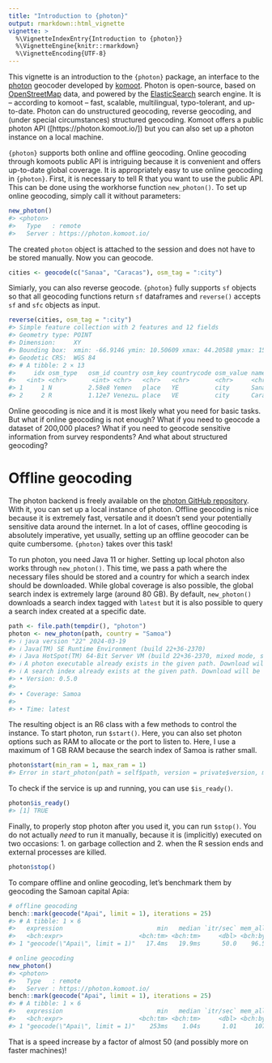 ```yaml
---
title: "Introduction to {photon}"
output: rmarkdown::html_vignette
vignette: >
  %\VignetteIndexEntry{Introduction to {photon}}
  %\VignetteEngine{knitr::rmarkdown}
  %\VignetteEncoding{UTF-8}
---
```






This vignette is an introduction to the `{photon}` package, an interface to the [photon](https://photon.komoot.io/) geocoder developed by [komoot](https://www.komoot.com/). Photon is open-source, based on [OpenStreetMap](https://www.openstreetmap.org/) data, and powered by the [ElasticSearch](https://www.elastic.co/elasticsearch) search engine. It is -- according to komoot -- fast, scalable, multilingual, typo-tolerant, and up-to-date. Photon can do unstructured geocoding, reverse geocoding, and (under special circumstances) structured geocoding. Komoot offers a public photon API ([https://photon.komoot.io/]) but you can also set up a photon instance on a local machine.

`{photon}` supports both online and offline geocoding. Online geocoding through komoots public API is intriguing because it is convenient and offers up-to-date global coverage. It is appropriately easy to use online geocoding in `{photon}`. First, it is necessary to tell R that you want to use the public API. This can be done using the workhorse function `new_photon()`. To set up online geocoding, simply call it without parameters:


```r
new_photon()
#> <photon>
#>   Type   : remote
#>   Server : https://photon.komoot.io/
```

The created `photon` object is attached to the session and does not have to be stored manually. Now you can geocode.


```r
cities <- geocode(c("Sanaa", "Caracas"), osm_tag = ":city")
```

Simiarly, you can also reverse geocode. `{photon}` fully supports `sf` objects so that all geocoding functions return `sf` dataframes and `reverse()` accepts `sf` and `sfc` objects as input.


```r
reverse(cities, osm_tag = ":city")
#> Simple feature collection with 2 features and 12 fields
#> Geometry type: POINT
#> Dimension:     XY
#> Bounding box:  xmin: -66.9146 ymin: 10.50609 xmax: 44.20588 ymax: 15.35386
#> Geodetic CRS:  WGS 84
#> # A tibble: 2 × 13
#>     idx osm_type   osm_id country osm_key countrycode osm_value name  county state type  extent            geometry
#>   <int> <chr>       <int> <chr>   <chr>   <chr>       <chr>     <chr> <chr>  <chr> <chr> <list>         <POINT [°]>
#> 1     1 N          2.58e8 Yemen   place   YE          city      Sana… At Ta… Aman… dist… <lgl>  (44.20588 15.35386)
#> 2     2 R          1.12e7 Venezu… place   VE          city      Cara… Munic… Capi… city  <dbl>  (-66.9146 10.50609)
```

Online geocoding is nice and it is most likely what you need for basic tasks. But what if online geocoding is not enough? What if you need to geocode a dataset of 200,000 places? What if you need to geocode sensitive information from survey respondents? And what about structured geocoding?


# Offline geocoding

The photon backend is freely available on the [photon GitHub repository](https://github.com/komoot/photon). With it, you can set up a local instance of photon. Offline geocoding is nice because it is extremely fast, versatile and it doesn't send your potentially sensitive data around the internet. In a lot of cases, offline geocoding is absolutely imperative, yet usually, setting up an offline geocoder can be quite cumbersome. `{photon}` takes over this task!

To run photon, you need Java 11 or higher. Setting up local photon also works through `new_photon()`. This time, we pass a path where the necessary files should be stored and a country for which a search index should be downloaded. While global coverage is also possible, the global search index is extremely large (around 80 GB). By default, `new_photon()` downloads a search index tagged with `latest` but it is also possible to query a search index created at a specific date.


```r
path <- file.path(tempdir(), "photon")
photon <- new_photon(path, country = "Samoa")
#> ℹ java version "22" 2024-03-19
#> ℹ Java(TM) SE Runtime Environment (build 22+36-2370)
#> ℹ Java HotSpot(TM) 64-Bit Server VM (build 22+36-2370, mixed mode, sharing)
#> ℹ A photon executable already exists in the given path. Download will be skipped.
#> ℹ A search index already exists at the given path. Download will be skipped
#> • Version: 0.5.0
#> 
#> • Coverage: Samoa
#> 
#> • Time: latest
```

The resulting object is an R6 class with a few methods to control the instance. To start photon, run `$start()`. Here, you can also set photon options such as RAM to allocate or the port to listen to. Here, I use a maximum of 1 GB RAM because the search index of Samoa is rather small.


```r
photon$start(min_ram = 1, max_ram = 1)
#> Error in start_photon(path = self$path, version = private$version, min_ram = min_ram, : Exception in thread "main"
```

To check if the service is up and running, you can use `$is_ready()`.


```r
photon$is_ready()
#> [1] TRUE
```

Finally, to properly stop photon after you used it, you can run `$stop()`. You do not actually _need_ to run it manually, because it is (implicitly) executed on two occasions: 1. on garbage collection and 2. when the R session ends and external processes are killed.


```r
photon$stop()
```

To compare offline and online geocoding, let's benchmark them by geocoding the Samoan capital Apia:


```r
# offline geocoding
bench::mark(geocode("Apai", limit = 1), iterations = 25)
#> # A tibble: 1 × 6
#>   expression                          min   median `itr/sec` mem_alloc `gc/sec`
#>   <bch:expr>                     <bch:tm> <bch:tm>     <dbl> <bch:byt>    <dbl>
#> 1 "geocode(\"Apai\", limit = 1)"   17.4ms   19.9ms      50.0    96.5KB     2.08
```


```r
# online geocoding
new_photon()
#> <photon>
#>   Type   : remote
#>   Server : https://photon.komoot.io/
bench::mark(geocode("Apai", limit = 1), iterations = 25)
#> # A tibble: 1 × 6
#>   expression                          min   median `itr/sec` mem_alloc `gc/sec`
#>   <bch:expr>                     <bch:tm> <bch:tm>     <dbl> <bch:byt>    <dbl>
#> 1 "geocode(\"Apai\", limit = 1)"    253ms    1.04s      1.01     107KB   0.0420
```

That is a speed increase by a factor of almost 50 (and possibly more on faster machines)!
